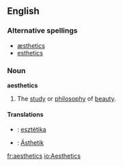 ==English==

===Alternative spellings===
*[[æsthetics]]
*[[esthetics]]

===Noun===
'''aesthetics'''
# The [[study]] or [[philosophy]] of [[beauty]].

====Translations====
*{{hu}}: [[esztétika]]
*{{de}}: [[Ästhetik]]

[[fr:aesthetics]]
[[io:Aesthetics]]